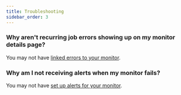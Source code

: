 ```yaml
---
title: Troubleshooting
sidebar_order: 3
---
```


### Why aren't recurring job errors showing up on my monitor details page?
You may not have [linked errors to your monitor](/product/crons/getting-started/http/#connecting-errors-to-cron-monitors).

### Why am I not receiving alerts when my monitor fails?
You may not have [set up alerts for your monitor](/product/crons/getting-started/http/#alerts).

<IncludePlatformContent name="common/crons/troubleshooting-crons.mdx" />
